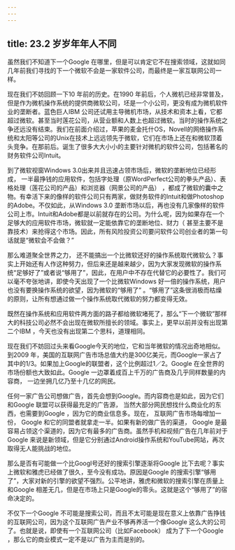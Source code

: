 ```yaml
---
---
---
```

title: 23.2 岁岁年年人不同
---




虽然我们不知道下一个Google 在哪里，但是可以肯定它不在搜索领域，这就如同几年前我们寻找的下一个微软不会是一家软件公司，而最终是一家互联网公司一样。

现在我们不妨回顾一下10 年前的历史。在1990 年前后，个人微机已经非常普及，但是作为微机操作系统的提供商微软公司，坯是一个小公司，更没有成为微机软件业的垄断者。蓝色巨人IBM 公司还试用主导微机市场，从技术和资本上看，它都超过微软。甚至当时莲花公司，从营业额和人数上也超过微软。当时的操作系统之争还远没有结束。我们在前面介绍过，苹果的麦金托什OS，Novell的网络操作系统和太阳等公司的Unix在技术上远远领先于微软，它们在市场上还在和微软顶着头竞争。在那前后。诞生了很多大大小小的主要针对微机的软件公司，包括著名的财务软件公司Intuit。

到了微软视窗Windows 3.0出来并且迅速占领市场后，微软的垄断地位已经形成， 一半最挣钱的应用软件，包括字处理（原WordPerfect公司的拳头产品）、表格处理（莲花公司的产品）和浏览器（网景公司的产品） ，都成了微软的囊中之物。有幸活下来的像样的软件公司只有两家，做财务软件的lntuit和做Photoshop的Adobe。不仅如此，从Windows 3.0 垄断市场以后，再也没有几家像样的软件公司上市。Intuit和Adobe都是以前就存在的公司。为什么呢，因为如果存在一个足够大的应用软件市场，微软就一定能依靠它的垄断地位、财力（ 甚至主要不是靠技术）来抢得这个市场。因此，所有风险投资公司要问软件公司创业者的第一句话就是“微软会不会做？”

那么难道聚全世界之力， 还不能搞出一个比微软还好的操作系统取代微软么？事实上开始还有人作这种努力，但后来还是越来越少，因为大家发现微软的操作系统“足够好了”或者说“够用了”，因此，在用户中不存在代替它的必要性了。我们可以毫不夸张地讲，即使今天出现了一个比微软Windows 好一倍的操作系统，用户也没有要换操作系统的欲望，因为微软的“够用了” 。“够用了”这条很消极而枯燥的原则，让所有想通过做一个操作系统取代微软的努力都变得无效。

既然在操作系统和应用软件两方面的路子都给微软堵死了，那么“下一个微软”那样大的科技公司必然不会出现在微软所擅长的领域。事实上，更早以前并没有出现第二个IBM ，今天也没有出现第二个思科，道理相同。

现在我们不妨回过头来看Google今天的地位，它和当年微软的情况出奇地相似。到2009 年，美国的互联网广告市场总值大约是300亿美元，而Google一家占了其中的1/3。如果加上Google的联盟者，这个比例超过1／2。Google 在全世界的市场份额也大致如此。Google 一边罩着成百上千万的广告商及几乎同样数量的内容商， 一边坐拥几亿乃至十几亿的网民。

任何一家广告公司想做广告，首先会想到Google。而内容商也是如此，因为它们和Google 联盟可以获得最充足的广告源， 当然大部分网民想找什么商业化的东西，也需要到Google ，因为它的商业信息多。现在， 互联网广告市场每增加一份， Google 和它的同盟者就拿走一半。如果有新的做广告的渠道， Google 是最容易占领这个渠道的，因为它有最多的广告商。虽然手机和视频广告在几年前对于Google 来说是新领域，但是它分别通过Android操作系统和YouTube网站，再次取得无人能挑战的地位。

那么是否有可能做一个比Googl号还好的搜索引擎逐渐将Google 比下去呢？事实上微软和雅虎已经做了很久，至今没有成功。原因是Google 的搜索引擎“够用了”，大家对新的引擎的欲望不强烈。公平地讲，雅虎和微软的搜索引擎在质量上和Google 相差无几，但是在市场上只是Google的零头。这就是这个“够用了”的宿命决定的。

不仅下一个Google 不可能是搜索公司，而且不太可能是现在意义上依靠广告挣钱的互联网公司，因为这个互联网广告产业不够再养活一个像Google 这么大的公司了。也就是说，即使有一个互联网公司（比如Facebook） 成为了下一个Google ，那么它的商业模式一定不是以广告为主而是别的。